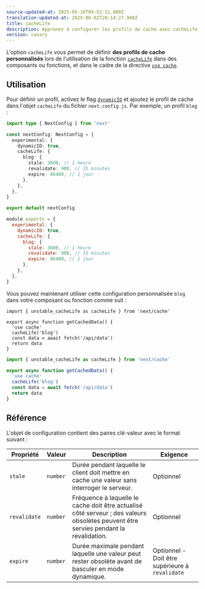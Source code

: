 ```yaml
---
source-updated-at: 2025-05-16T04:52:11.000Z
translation-updated-at: 2025-06-02T20:14:27.948Z
title: cacheLife
description: Apprenez à configurer les profils de cache avec cacheLife dans Next.js.
version: canary
---
```


L'option `cacheLife` vous permet de définir **des profils de cache personnalisés** lors de l'utilisation de la fonction [`cacheLife`](/docs/app/api-reference/functions/cacheLife) dans des composants ou fonctions, et dans le cadre de la directive [`use cache`](/docs/app/api-reference/directives/use-cache).

## Utilisation

Pour définir un profil, activez le flag [`dynamicIO`](/docs/app/api-reference/config/next-config-js/dynamicIO) et ajoutez le profil de cache dans l'objet `cacheLife` du fichier `next.config.js`. Par exemple, un profil `blog` :

```ts filename="next.config.ts" switcher
import type { NextConfig } from 'next'

const nextConfig: NextConfig = {
  experimental: {
    dynamicIO: true,
    cacheLife: {
      blog: {
        stale: 3600, // 1 heure
        revalidate: 900, // 15 minutes
        expire: 86400, // 1 jour
      },
    },
  },
}

export default nextConfig
```

```js filename="next.config.js" switcher
module.exports = {
  experimental: {
    dynamicIO: true,
    cacheLife: {
      blog: {
        stale: 3600, // 1 heure
        revalidate: 900, // 15 minutes
        expire: 86400, // 1 jour
      },
    },
  },
}
```

Vous pouvez maintenant utiliser cette configuration personnalisée `blog` dans votre composant ou fonction comme suit :

```tsx filename="app/actions.ts" highlight={4,5} switcher
import { unstable_cacheLife as cacheLife } from 'next/cache'

export async function getCachedData() {
  'use cache'
  cacheLife('blog')
  const data = await fetch('/api/data')
  return data
}
```

```jsx filename="app/actions.js" highlight={4,5} switcher
import { unstable_cacheLife as cacheLife } from 'next/cache'

export async function getCachedData() {
  'use cache'
  cacheLife('blog')
  const data = await fetch('/api/data')
  return data
}
```

## Référence

L'objet de configuration contient des paires clé-valeur avec le format suivant :

| **Propriété** | **Valeur** | **Description**                                                                                           | **Exigence**                                |
| ------------- | ---------- | --------------------------------------------------------------------------------------------------------- | ------------------------------------------- |
| `stale`       | `number`   | Durée pendant laquelle le client doit mettre en cache une valeur sans interroger le serveur.              | Optionnel                                   |
| `revalidate`  | `number`   | Fréquence à laquelle le cache doit être actualisé côté serveur ; des valeurs obsolètes peuvent être servies pendant la revalidation. | Optionnel                                   |
| `expire`      | `number`   | Durée maximale pendant laquelle une valeur peut rester obsolète avant de basculer en mode dynamique.      | Optionnel - Doit être supérieure à `revalidate` |